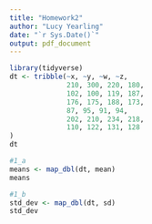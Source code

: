 ```yaml
---
title: "Homework2"
author: "Lucy Yearling"
date: "`r Sys.Date()`"
output: pdf_document
---
```


```r
library(tidyverse)
dt <- tribble(~x, ~y, ~w, ~z,
              210, 300, 220, 180,
              102, 100, 119, 187,
              176, 175, 188, 173,
              87, 95, 91, 94, 
              202, 210, 234, 218,
              110, 122, 131, 128
)
dt

#1_a
means <- map_dbl(dt, mean)
means

#1_b
std_dev <- map_dbl(dt, sd)
std_dev

```

